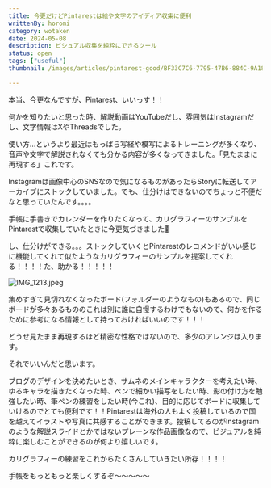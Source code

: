 ```yaml
---
title: 今更だけどPintarestは絵や文字のアイディア収集に便利
writtenBy: horomi
category: wotaken
date: 2024-05-08
description: ビシュアル収集を純粋にできるツール
status: open
tags: ["useful"]
thumbnail: /images/articles/pintarest-good/BF33C7C6-7795-47B6-884C-9A183A4168CD.png

---
```


本当、今更なんですが、Pintarest、いいっす！！

何かを知りたいと思った時、解説動画はYouTubeだし、雰囲気はInstagramだし、文字情報はXやThreadsでした。

使い方…というより最近はもっぱら写経や模写によるトレーニングが多くなり、音声や文字で解説されなくても分かる内容が多くなってきました。「見たままに再現する」これです。

Instagramは画像中心のSNSなので気になるものがあったらStoryに転送してアーカイブにストックしていました。でも、仕分けはできないのでちょっと不便だなと思っていたんです。。。。

手帳に手書きでカレンダーを作りたくなって、カリグラフィーのサンプルをPintarestで収集していたときに今更気づきました👀

し、仕分けができる。。。ストックしていくとPintarestのレコメンドがいい感じに機能してくれて似たようなカリグラフィーのサンプルを提案してくれる！！！！た、助かる！！！！！

![IMG_1213.jpeg](/images/articles/pintarest-good/IMG_1213.jpeg)

集めすぎて見切れなくなったボード(フォルダーのようなもの)もあるので、同じボードが多々あるもののこれは別に誰に自慢するわけでもないので、何かを作るために参考になる情報として持っておければいいのです！！！

どうせ見たまま再現するほど精密な性格ではないので、多少のアレンジは入ります。

それでいいんだと思います。

ブログのデザインを決めたいとき、サムネのメインキャラクターを考えたい時、ゆるキャラを描きたくなった時、ペンで細かい描写をしたい時、影の付け方を勉強したい時、筆ペンの練習をしたい時(今これ)、目的に応じてボードに収集していけるのでとても便利です！！Pintarestは海外の人もよく投稿しているので国を越えてイラストや写真に共感することができます。投稿してるのがInstagramのような解説スライドとかではないプレーンな作品画像なので、ビジュアルを純粋に楽しむことができるのが何より嬉しいです。

カリグラフィーの練習をこれからたくさんしていきたい所存！！！！

手帳をもっともっと楽しくするぞ〜〜〜〜〜
